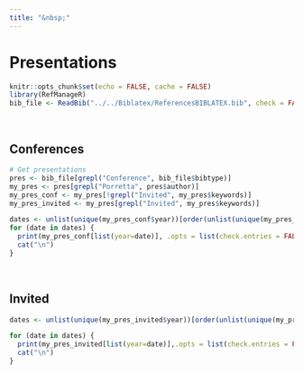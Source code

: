 ```yaml
---
title: "&nbsp;"
---
```


# Presentations

```r
knitr::opts_chunk$set(echo = FALSE, cache = FALSE)
library(RefManageR)
bib_file <- ReadBib("../../Biblatex/ReferencesBIBLATEX.bib", check = FALSE)
```

<br>

## Conferences

```r
# Get presentations
pres <- bib_file[grepl("Conference", bib_file$bibtype)]
my_pres <- pres[grepl("Porretta", pres$author)]
my_pres_conf <- my_pres[!grepl("Invited", my_pres$keywords)]
my_pres_invited <- my_pres[grepl("Invited", my_pres$keywords)]

dates <- unlist(unique(my_pres_conf$year))[order(unlist(unique(my_pres_conf$year)),decreasing = TRUE)]
for (date in dates) {
  print(my_pres_conf[list(year=date)], .opts = list(check.entries = FALSE, style="markdown", bib.style ="authoryear", max.names =10, dashed=FALSE))
  cat("\n")
}
```

<br>

## Invited

```r
dates <- unlist(unique(my_pres_invited$year))[order(unlist(unique(my_pres_invited$year)),decreasing = TRUE)]

for (date in dates) {
  print(my_pres_invited[list(year=date)],.opts = list(check.entries = FALSE, style="markdown",bib.style ="authoryear" ,max.names =10,dashed=FALSE))
  cat("\n")
}
```

<br><br>